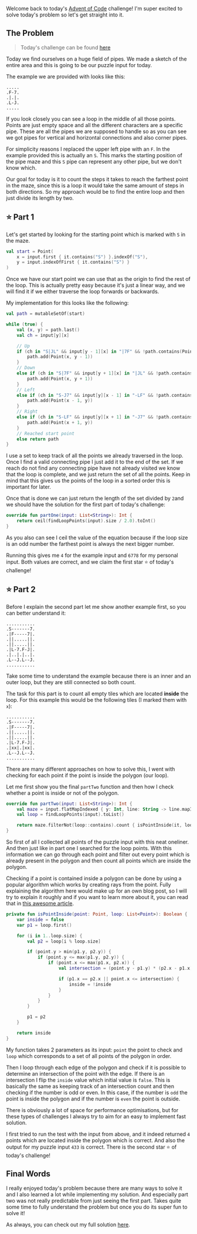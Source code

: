 

<PostHeader
  title='Advent of Code 2023 - Day 10: Pipe Maze'
  description='Solving the 10th day of Advent of Code 2023 in Kotlin'
  date='Dec 10, 2023'
/>

Welcome back to today's [Advent of Code](https://adventofcode.com/) challenge!
I'm super excited to solve today's problem so let's get straight into it.

## The Problem

> Today's challenge can be found [here](https://adventofcode.com/2023/day/10)

Today we find ourselves on a huge field of pipes. We made a sketch of the entire area and
this is going to be our puzzle input for today.

The example we are provided with looks like this:

```text
.....
.F-7.
.|.|.
.L-J.
.....
```

If you look closely you can see a loop in the middle of all those points. Points are just empty space and all the different
characters are a specific pipe. These are all the pipes we are supposed to handle so as you can see we got pipes for vertical
and horizontal connections and also corner pipes.

For simplicity reasons I replaced the upper left pipe with an `F`. In the example provided this is actually an `S`.
This marks the starting position of the pipe maze and this `S` pipe can represent any other pipe, but we don't know which.

Our goal for today is it to count the steps it takes to reach the farthest point in the maze, since this is a loop it would take
the same amount of steps in both directions. So my approach would be to find the entire loop and then just divide its length by two.

## ⭐ Part 1

Let's get started by looking for the starting point which is marked with `S` in the maze.

```kotlin
val start = Point(
    x = input.first { it.contains("S") }.indexOf("S"),
    y = input.indexOfFirst { it.contains("S") }
)
```

Once we have our start point we can use that as the origin to find the rest of the loop.
This is actually pretty easy because it's just a linear way, and we will find it if we either traverse the loop forwards
or backwards.

My implementation for this looks like the following:

```kotlin
val path = mutableSetOf(start)

while (true) {
    val (x, y) = path.last()
    val ch = input[y][x]

    // Up
    if (ch in "S|JL" && input[y - 1][x] in "|7F" && !path.contains(Point(x, y - 1))) {
        path.add(Point(x, y - 1))
    }
    // Down
    else if (ch in "S|7F" && input[y + 1][x] in "|JL" && !path.contains(Point(x, y + 1))) {
        path.add(Point(x, y + 1))
    }
    // Left
    else if (ch in "S-J7" && input[y][x - 1] in "-LF" && !path.contains(Point(x - 1, y))) {
        path.add(Point(x - 1, y))
    }
    // Right
    else if (ch in "S-LF" && input[y][x + 1] in "-J7" && !path.contains(Point(x + 1, y))) {
        path.add(Point(x + 1, y))
    }
    // Reached start point
    else return path
}
```

I use a set to keep track of all the points we already traversed in the loop. Once I find a valid connecting pipe
I just add it to the end of the set.
If we reach do not find any connecting pipe have not already visited we know that the loop is complete, and we just return the set of all
the points. Keep in mind that this gives us the points of the loop in a sorted order this is important for later.

Once that is done we can just return the length of the set divided by `2`and we should have the solution for the first part
of today's challenge:

```kotlin
override fun partOne(input: List<String>): Int {
    return ceil(findLoopPoints(input).size / 2.0).toInt()
}
```

As you also can see I ceil the value of the equation because if the loop size is an odd number the farthest point is always the
next bigger number.

Running this gives me `4` for the example input and `6778` for my personal input.
Both values are correct, and we claim the first star ⭐ of today's challenge!

## ⭐ Part 2

Before I explain the second part let me show another example first, so you can better understand it:

```text
...........
.S-------7.
.|F-----7|.
.||.....||.
.||.....||.
.|L-7.F-J|.
.|..|.|..|.
.L--J.L--J.
...........
```

Take some time to understand the example because there is an inner and an outer loop, but they are still connected so both count.

The task for this part is to count all empty tiles which are located **inside** the loop.
For this example this would be the following tiles (I marked them with `x`):

```text
...........
.S-------7.
.|F-----7|.
.||.....||.
.||.....||.
.|L-7.F-J|.
.|xx|.|xx|.
.L--J.L--J.
...........
```

There are many different approaches on how to solve this, I went with checking for each point if the point is inside
the polygon (our loop).

Let me first show you the final `partTwo` function and then how I check whether a point is inside or not of the polygon.

```kotlin
override fun partTwo(input: List<String>): Int {
    val maze = input.flatMapIndexed { y: Int, line: String -> line.mapIndexed { x, _ -> Point(x, y) } }
    val loop = findLoopPoints(input).toList()

    return maze.filterNot(loop::contains).count { isPointInside(it, loop) }
}
```

So first of all I collected all points of the puzzle input with this neat oneliner. And then just like in part one I
searched for the loop points. With this information we can go through each point and filter out every point which is
already present in the polygon and then count all points which are inside the polygon.

Checking if a point is contained inside a polygon can be done by using a popular algorithm which works by creating rays from the point.
Fully explaining the algorithm here would make up for an own blog post, so I will try to explain it roughly and if you want
to learn more about it, you can read that in [this awesome article](https://www.codingninjas.com/studio/library/check-if-a-point-lies-in-the-interior-of-a-polygon).

```kotlin
private fun isPointInside(point: Point, loop: List<Point>): Boolean {
    var inside = false
    var p1 = loop.first()

    for (i in 1..loop.size) {
        val p2 = loop[i % loop.size]

        if (point.y > min(p1.y, p2.y)) {
            if (point.y <= max(p1.y, p2.y)) {
                if (point.x <= max(p1.x, p2.x)) {
                    val intersection = (point.y - p1.y) * (p2.x - p1.x) / (p2.y - p1.y) + p1.x

                    if (p1.x == p2.x || point.x <= intersection) {
                        inside = !inside
                    }
                }
            }
        }

        p1 = p2
    }

    return inside
}
```

My function takes 2 parameters as its input: `point` the point to check and `loop` which corresponds to a set of all
points of the polygon in order.

Then I loop through each edge of the polygon and check if it is possible to determine an intersection of the point with the edge.
If there is an intersection I flip the `inside` value which initial value is `false`. This is basically the same as keeping track of an
intersection count and then checking if the number is odd or even.
In this case, if the number is `odd` the point is inside the polygon and if the number is `even` the point is outside.

There is obviously a lot of space for performance optimisations, but for these types of challenges I always try to aim for
an easy to implement fast solution.

I first tried to run the test with the input from above, and it indeed returned `4` points which are located inside the
polygon which is correct. And also the output for my puzzle input `433` is correct. There is the second star ⭐ of today's
challenge!

## Final Words

I really enjoyed today's problem because there are many ways to solve it and I also learned a lot while implementing my
solution. And especially part two was not really predictable from just seeing the first part.
Takes quite some time to fully understand the problem but once you do its super fun to solve it!

As always, you can check out my full solution [here](https://github.com/7rebux/advent-of-code-2023/blob/main/src/main/kotlin/de/nosswald/aoc/days/Day10.kt).
